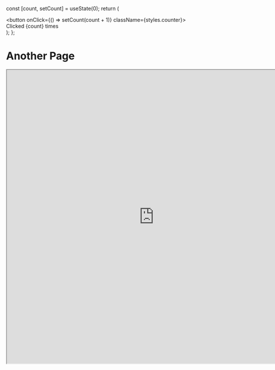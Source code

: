 
  const [count, setCount] = useState(0);
  return (
    <div>
      <button onClick={() => setCount(count + 1)} className={styles.counter}>
        Clicked {count} times
      </button>
    </div>
  );
};


# Another Page

<iframe
  src="https://openprocessing.org/sketch/2703701/embed/"
  width="800"
  height="800"
  loading="lazy"
  allowFullScreen
  style={{ border: 0, borderRadius: 12 }}
/>

<iframe
  src="/algoviz/index.html"
  width="960"
  height="720"
  loading="lazy"
  style={{ border: 0, borderRadius: 12 }}
/>



<div style={{ width:'100%', height:'80vh' }}>
  <object
    data="/pdfs/nichidai1.pdf#page=1"
    type="application/pdf"
    width="200%"
    height="200%"
    >
    <a href="/pdfs/nichidai1.pdf" target="_blank" rel="noreferrer">PDFを開く</a>
  </object>
    <object
    data="/pdfs/nichidai2.pdf#page=1"
    type="application/pdf"
    width="200%"
    height="200%"
    >
    <a href="/pdfs/nichidai2" target="_blank" rel="noreferrer">PDFを開く</a>
  </object>
    <object
    data="/pdfs/nichidai3.pdf#page=1"
    type="application/pdf"
    width="200%"
    height="200%"
    >
    <a href="/pdfs/nichidai3" target="_blank" rel="noreferrer">PDFを開く</a>
  </object>
</div>